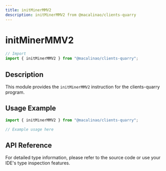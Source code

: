 ```yaml
---
title: initMinerMMV2
description: initMinerMMV2 from @macalinao/clients-quarry
---
```


# initMinerMMV2

```typescript
// Import
import { initMinerMMV2 } from "@macalinao/clients-quarry";
```

## Description

This module provides the `initMinerMMV2` instruction for the clients-quarry program.

## Usage Example

```typescript
import { initMinerMMV2 } from "@macalinao/clients-quarry";

// Example usage here
```

## API Reference

For detailed type information, please refer to the source code or use your IDE's type inspection features.
